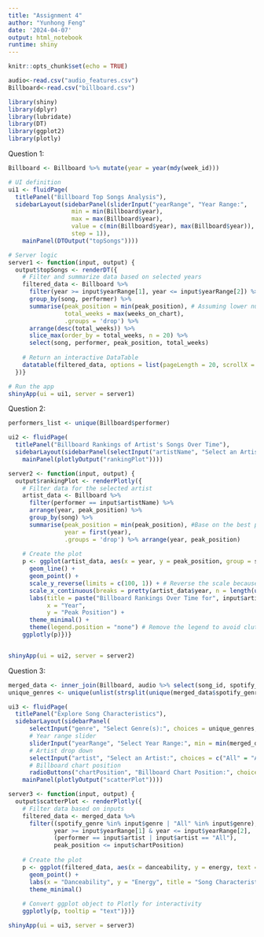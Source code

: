 ```yaml
---
title: "Assignment 4"
author: "Yunhong Feng"
date: '2024-04-07'
output: html_notebook
runtime: shiny
---
```


```r
knitr::opts_chunk$set(echo = TRUE)
```

```r
audio<-read.csv("audio_features.csv")
Billboard<-read.csv("billboard.csv")
```

```r
library(shiny)
library(dplyr)
library(lubridate)
library(DT)
library(ggplot2)
library(plotly)
```

Question 1: 
```r
Billboard <- Billboard %>% mutate(year = year(mdy(week_id)))

# UI definition
ui1 <- fluidPage(
  titlePanel("Billboard Top Songs Analysis"),
  sidebarLayout(sidebarPanel(sliderInput("yearRange", "Year Range:",   # Slider input for selecting the year range
                  min = min(Billboard$year),
                  max = max(Billboard$year),
                  value = c(min(Billboard$year), max(Billboard$year)),
                  step = 1)),
    mainPanel(DTOutput("topSongs"))))

# Server logic
server1 <- function(input, output) {
  output$topSongs <- renderDT({
    # Filter and summarize data based on selected years
    filtered_data <- Billboard %>%
      filter(year >= input$yearRange[1], year <= input$yearRange[2]) %>%
      group_by(song, performer) %>%
      summarise(peak_position = min(peak_position), # Assuming lower number is better
                total_weeks = max(weeks_on_chart),
                .groups = 'drop') %>%
      arrange(desc(total_weeks)) %>%
      slice_max(order_by = total_weeks, n = 20) %>%
      select(song, performer, peak_position, total_weeks)
    
    # Return an interactive DataTable
    datatable(filtered_data, options = list(pageLength = 20, scrollX = TRUE, searching = FALSE))
  })}

# Run the app
shinyApp(ui = ui1, server = server1)
```

Question 2:
```r
performers_list <- unique(Billboard$performer)

ui2 <- fluidPage(
  titlePanel("Billboard Rankings of Artist's Songs Over Time"),
  sidebarLayout(sidebarPanel(selectInput("artistName", "Select an Artist:", choices = performers_list)),
    mainPanel(plotlyOutput("rankingPlot"))))

server2 <- function(input, output) {
  output$rankingPlot <- renderPlotly({
    # Filter data for the selected artist
    artist_data <- Billboard %>%
      filter(performer == input$artistName) %>%
      arrange(year, peak_position) %>%
      group_by(song) %>%
      summarise(peak_position = min(peak_position), #Base on the best peak position
                year = first(year),
                .groups = 'drop') %>% arrange(year, peak_position)
    
    # Create the plot
    p <- ggplot(artist_data, aes(x = year, y = peak_position, group = song, color = song)) +
      geom_line() +
      geom_point() +
      scale_y_reverse(limits = c(100, 1)) + # Reverse the scale because in Billboard, 1 is the top
      scale_x_continuous(breaks = pretty(artist_data$year, n = length(unique(artist_data$year)))) +
      labs(title = paste("Billboard Rankings Over Time for", input$artistName),
           x = "Year",
           y = "Peak Position") +
      theme_minimal() +
      theme(legend.position = "none") # Remove the legend to avoid clutter
    ggplotly(p)})}


shinyApp(ui = ui2, server = server2)
```

Question 3:
```r
merged_data <- inner_join(Billboard, audio %>% select(song_id, spotify_genre, danceability, energy), by = "song_id") %>% mutate(spotify_genre = gsub("\\['|'\\]", "", spotify_genre), spotify_genre = gsub("'", "", spotify_genre))
unique_genres <- unique(unlist(strsplit(unique(merged_data$spotify_genre), ",")))

ui3 <- fluidPage(
  titlePanel("Explore Song Characteristics"),
  sidebarLayout(sidebarPanel(
      selectInput("genre", "Select Genre(s):", choices = unique_genres, multiple = TRUE),
      # Year range slider
      sliderInput("yearRange", "Select Year Range:", min = min(merged_data$year), max = max(merged_data$year), value = c(min(merged_data$year), max(merged_data$year))),
      # Artist drop down
      selectInput("artist", "Select an Artist:", choices = c("All" = "All", unique(merged_data$performer))),
      # Billboard chart position
      radioButtons("chartPosition", "Billboard Chart Position:", choices = list("Top 1" = 1, "Top 10" = 10, "Top 20" = 20))),
    mainPanel(plotlyOutput("scatterPlot"))))

server3 <- function(input, output) {
  output$scatterPlot <- renderPlotly({
    # Filter data based on inputs
    filtered_data <- merged_data %>%
      filter((spotify_genre %in% input$genre | "All" %in% input$genre),
             year >= input$yearRange[1] & year <= input$yearRange[2],
             (performer == input$artist | input$artist == "All"),
             peak_position <= input$chartPosition)
    
    # Create the plot
    p <- ggplot(filtered_data, aes(x = danceability, y = energy, text = paste("Artist: ", performer, "<br>Song: ", song, "<br>Year: ", year, "<br>Peak Position: ", peak_position))) +
      geom_point() +
      labs(x = "Danceability", y = "Energy", title = "Song Characteristics by Danceability and Energy") +
      theme_minimal()
    
    # Convert ggplot object to Plotly for interactivity
    ggplotly(p, tooltip = "text")})}

shinyApp(ui = ui3, server = server3)
```

